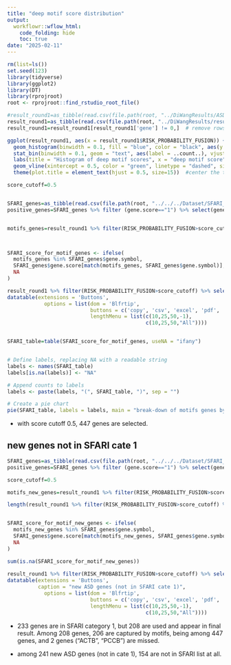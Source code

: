 ---
title: "deep motif score distribution"
output:
  workflowr::wflow_html:
    code_folding: hide
    toc: true
date: "2025-02-11"
---



```{r, message=F, warning=F}
rm(list=ls())
set.seed(123)
library(tidyverse)
library(ggplot2)
library(DT)
library(rprojroot)
root <- rprojroot::find_rstudio_root_file()
```



```{r, message=F, warning=F}
#result_round1=as_tibble(read.csv(file.path(root, "../DiWangResults/ASD_prediction_results/ASD_RISK_PREDICTION_round1.csv"))) # old results
result_round1=as_tibble(read.csv(file.path(root, "../DiWangResults/results updated_20250303/ASD_RISK_PREDICTION round 1.csv")))
result_round1=result_round1[result_round1['gene'] != 0,]  # remove rows with gene=0
```







```{r, message=F, warning=F}
ggplot(result_round1, aes(x = result_round1$RISK_PROBABILITY_FUSION)) +
  geom_histogram(binwidth = 0.1, fill = "blue", color = "black", aes(y = ..count..)) +
  stat_bin(binwidth = 0.1, geom = "text", aes(label = ..count..), vjust = -0.5, color = "red") +
  labs(title = "Histogram of deep motif scores", x = "deep motif score", y = "")+
  geom_vline(xintercept = 0.5, color = "green", linetype = "dashed", size = 1)+
  theme(plot.title = element_text(hjust = 0.5, size=15))  #center the title 

```





```{r, message=F, warning=F}
score_cutoff=0.5


SFARI_genes=as_tibble(read.csv(file.path(root, "../../../Dataset/SFARI_base/SFARI-Gene_genes_08-19-2024release_09-16-2024export.csv")))
positive_genes=SFARI_genes %>% filter (gene.score=="1") %>% select(gene.symbol) %>% pull()


motifs_genes=result_round1 %>% filter(RISK_PROBABILITY_FUSION>score_cutoff) %>% select(gene) %>% pull()



SFARI_score_for_motif_genes <- ifelse(
  motifs_genes %in% SFARI_genes$gene.symbol,
  SFARI_genes$gene.score[match(motifs_genes, SFARI_genes$gene.symbol)],
  NA
)

result_round1 %>% filter(RISK_PROBABILITY_FUSION>score_cutoff) %>% select(gene, gene_gencodeV33, chromosome, RISK_PROBABILITY_FUSION)%>% mutate(SFARI_score=SFARI_score_for_motif_genes) %>% arrange(desc(RISK_PROBABILITY_FUSION)) %>% 
datatable(extensions = 'Buttons',
            options = list(dom = 'Blfrtip',
                           buttons = c('copy', 'csv', 'excel', 'pdf', 'print'),
                           lengthMenu = list(c(10,25,50,-1),
                                             c(10,25,50,"All"))))


SFARI_table=table(SFARI_score_for_motif_genes, useNA = "ifany")


# Define labels, replacing NA with a readable string
labels <- names(SFARI_table)
labels[is.na(labels)] <- "NA"

# Append counts to labels
labels <- paste(labels, "(", SFARI_table, ")", sep = "")

# Create a pie chart
pie(SFARI_table, labels = labels, main = "break-down of motifs genes by SFARI categories", col = rainbow(length(SFARI_table)))
```



* with score cutoff 0.5, 447 genes are selected. 



## new genes not in SFARI cate 1 


```{r, message=F, warning=F}
SFARI_genes=as_tibble(read.csv(file.path(root, "../../../Dataset/SFARI_base/SFARI-Gene_genes_08-19-2024release_09-16-2024export.csv")))
positive_genes=SFARI_genes %>% filter (gene.score=="1") %>% select(gene.symbol) %>% pull()

score_cutoff=0.5

motifs_new_genes=result_round1 %>% filter(RISK_PROBABILITY_FUSION>score_cutoff) %>% select(gene)%>% filter (! gene %in% positive_genes) %>% pull()

length(result_round1 %>% filter(RISK_PROBABILITY_FUSION>score_cutoff) %>% select(gene)%>% filter (gene %in% positive_genes) %>% pull())


SFARI_score_for_motif_new_genes <- ifelse(
  motifs_new_genes %in% SFARI_genes$gene.symbol,
  SFARI_genes$gene.score[match(motifs_new_genes, SFARI_genes$gene.symbol)],
  NA
)

sum(is.na(SFARI_score_for_motif_new_genes))
  
result_round1 %>% filter(RISK_PROBABILITY_FUSION>score_cutoff) %>% select(gene, gene_gencodeV33, chromosome, RISK_PROBABILITY_FUSION)%>% filter (! gene %in% positive_genes)%>% mutate (SFARI_score=SFARI_score_for_motif_new_genes) %>%arrange(desc(RISK_PROBABILITY_FUSION)) %>% 
datatable(extensions = 'Buttons',
          caption = "new ASD genes (not in SFARI cate 1)", 
            options = list(dom = 'Blfrtip',
                           buttons = c('copy', 'csv', 'excel', 'pdf', 'print'),
                           lengthMenu = list(c(10,25,50,-1),
                                             c(10,25,50,"All"))))
```


* 233 genes are in SFARI category 1, but 208 are used and appear in final result. Among 208 genes, 206 are captured by motifs, being among 447 genes, and 2 genes ("ACTB", "PCCB") are missed.  

* among 241 new ASD genes (not in cate 1), 154 are not in SFARI list at all. 